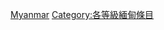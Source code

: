{{Emptycat}}
{{Articles by Quality|project=東南亞|task_force=yes|parent=東南亞|tf_link=緬甸任務組|topic=緬甸|format=toc}}

[[Category:小作品级东南亚条目|Myanmar]]
[[Category:各等級緬甸條目‎|Category:各等級緬甸條目‎]]